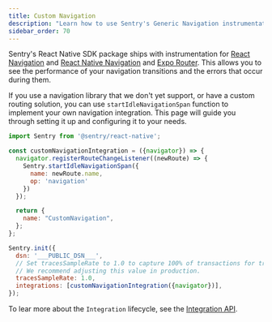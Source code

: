 ```yaml
---
title: Custom Navigation
description: "Learn how to use Sentry's Generic Navigation instrumentation."
sidebar_order: 70
---
```


Sentry's React Native SDK package ships with instrumentation for [React Navigation](/platforms/react-native/tracing/instrumentation/react-navigation/) and [React Native Navigation](/platforms/react-native/tracing/instrumentation/react-native-navigation/) and [Expo Router](/platforms/react-native/tracing/instrumentation/expo-router/). This allows you to see the performance of your navigation transitions and the errors that occur during them.

If you use a navigation library that we don't yet support, or have a custom routing solution, you can use `startIdleNavigationSpan` function to implement your own navigation integration. This page will guide you through setting it up and configuring it to your needs.

```javascript {filename: customNavigationIntegration.js}
import Sentry from '@sentry/react-native';

const customNavigationIntegration = ({navigator}) => {
  navigator.registerRouteChangeListener((newRoute) => {
    Sentry.startIdleNavigationSpan({
      name: newRoute.name,
      op: 'navigation'
    })
  });

  return {
    name: "CustomNavigation",
  };
};

Sentry.init({
  dsn: '___PUBLIC_DSN___',
  // Set tracesSampleRate to 1.0 to capture 100% of transactions for tracing.
  // We recommend adjusting this value in production.
  tracesSampleRate: 1.0,
  integrations: [customNavigationIntegration({navigator})],
});
```

To lear more about the `Integration` lifecycle, see the [Integration API](/platforms/react-native/integrations/custom/).
